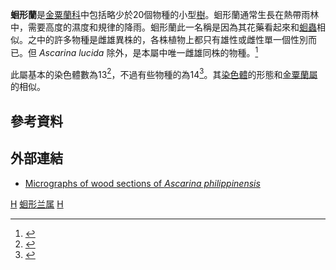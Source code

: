 {{Automatic taxobox
| taxon = Ascarina
| authority = J. R. Forst. & G. Forst., 1776
| image = Ascarina polystachya.jpg
| image_caption = ''Ascarina polystachya''
| subdivision_ranks = [[物種|種]]
| subdivision =
''Ascarina coursii''<br/>
''Ascarina lucida''<br/>
''Ascarina philippinensis''<br/>
''Ascarina polystachya''<br/>
''Ascarina rubricaulis''
}}
'''蛔形蘭'''是[[金粟蘭科|金粟蘭科]]中包括略少於20個物種的小型[[樹|樹]]。蛔形蘭通常生長在熱帶雨林中，需要高度的濕度和規律的降雨。蛔形蘭此一名稱是因為其花藥看起來和[[蛔蟲|蛔蟲]]相似。之中的許多物種是雌雄異株的，各株植物上都只有雄性或雌性單一個性別而已。但 ''Ascarina lucida'' 除外，是本屬中唯一雌雄同株的物種。<ref name="Moore 1977">{{cite journal | last = Moore | first = Lucy B. | year = 1977 | title = The flowers of ''Ascarina lucida'' Hook. f. (Chloranthaceae) | journal = New Zealand Journal of Botany | volume = 15 | pages = 491-494 | url = http://www.rsnz.org/publish/nzjb/1977/25.pdf | format = pdf | deadurl = yes | archiveurl = https://www.webcitation.org/5hLVfBaU8?url=http://www.rsnz.org/publish/nzjb/1977/25.pdf | archivedate = 2009-06-07 | access-date = 2008-03-17 }}</ref>

此屬基本的染色體數為13<ref name="Okada 1995">{{cite journal | last = Okada | first = Hiroshi | year = 1995 | title = Karyological studies of four genera of the Chloranthaceae | journal = Plant Systematics and Evolution | volume = 195 | issue = 3-4 | pages = 177-185 | url = http://www.springerlink.com/content/qx13803m33403454/ }}{{Dead link|date=2019年12月 |bot=InternetArchiveBot |fix-attempted=yes }}</ref>，不過有些物種的為14<ref name="Carr 1986">{{cite journal | last = Carr | first = Gerald D. | coauthors = Gordon McPherson | year = 1986 | title = Chromosome numbers of New Caledonian plants | journal = Annals of the Missouri Botanical Garden | volume = 73 | issue = 2 | pages = 486-489 | url=http://links.jstor.org/sici?sici=0026-6493(1986)73:2%3C486:CNONCP%3E2.0.CO;2-Q }}</ref>。其[[染色體|染色體]]的形態和[[金粟蘭屬|金粟蘭屬]]的相似。

==參考資料==
{{Reflist}}

==外部連結==
*[http://insidewood.lib.ncsu.edu/search/index.cfm?e=fulldescription&q=975 Micrographs of wood sections of ''Ascarina philippinensis'']{{Webarchive|url=https://archive.today/20070709135525/http://insidewood.lib.ncsu.edu/search/index.cfm?e=fulldescription&q=975 |date=2007-07-09 }}

{{Taxonbar}}

[[Category:金粟蘭科|H]]
[[Category:蛔形兰属|]]
[[Category:1776年描述的分类群|H]]